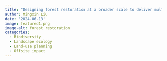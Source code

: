```yaml
---
title: "Designing forest restoration at a broader scale to deliver multiple benefits"
author: Mingxin Liu
date: '2024-06-13'
image: featured1.png
image-alt: forest restoration
categories:
  - Biodiversity
  - Landscape ecology
  - Land-use planning
  - Offsite impact
---
```

